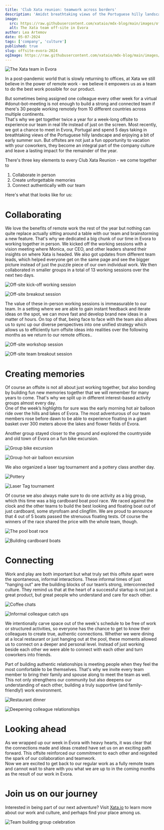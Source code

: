 ```yaml
---
title: 'Club Xata reunion: teamwork across borders'
description: 'Amidst breathtaking views of the Portuguese hilly landscape and early summer sun, we recap our Spring 2024 offsite in Evora for connecting and collaborating with our colleagues.'
image:
  src: https://raw.githubusercontent.com/xataio/mdx-blog/main/images/offsite-evora-2024/xata-team-evora.jpeg
  alt: The Xata team off-site in Evora
author: Lea Artemov
date: 05-07-2024
tags: ['company', 'culture']
published: true
slug: offsite-evora-2024
ogImage: https://raw.githubusercontent.com/xataio/mdx-blog/main/images/offsite-evora-2024/club-xata-evora.jpg
---
```


![The Xata team in Evora](images/offsite-evora-2024/xata-team-evora.jpeg)

In a post-pandemic world that is slowly returning to offices, at Xata we still believe in the power of remote work - we believe it empowers us as a team to do the best work possible for our product.

But sometimes being assigned one colleague every other week for a virtual #donut-bot-meeting is not enough to build a strong and connected team if there's 30 people working remotely from 10 different countries across multiple continents.  
That's why we get together twice a year for a week-long offsite to experience our team in real life instead of just on the screen.
Most recently, we got a chance to meet in Evora, Portugal and spend 5 days taking in breathtaking views of the Portuguese hilly landscape and enjoying a bit of early summer sun.
But offsites are not just a fun opportunity to vacation with your coworkers, they become an integral part of the company culture and leave a lasting impact for the remainder of the year.

There's three key elements to every Club Xata Reunion - we come together to

1. Collaborate in person
2. Create unforgettable memories
3. Connect authentically with our team

Here's what that looks like for us:

# Collaborating

We love the benefits of remote work the rest of the year but nothing can quite replace actually sitting around a table with our team and brainstorming a new feature. That's why we dedicated a big chunk of our time in Evora to working together in person. We kicked off the working sessions with a vision meeting where Monica, our CEO, and other leaders shared their insights on where Xata is headed. We also got updates from different team leads, which helped everyone get on the same page and see the bigger picture instead of just the puzzle piece of our own individual work.
We then collaborated in smaller groups in a total of 13 working sessions over the next two days.

![Off-site kick-off working session](images/offsite-evora-2024/collaborating-1.jpeg)

![Off-site breakout session](images/offsite-evora-2024/collaborating-2.jpeg)

The value of these in-person working sessions is immeasurable to our team. In a setting where we are able to gain instant feedback and iterate ideas on the spot, we can move fast and develop brand new ideas in a matter of hours. On top of that, being face to face with the team also allows us to sync up our diverse perspectives into one unified strategy which allows us to efficiently turn offsite ideas into realities over the following months as we return to our remote offices..

![Off-site workshop session](images/offsite-evora-2024/collaborating-3.jpeg)

![Off-site team breakout session](images/offsite-evora-2024/collaborating-4.jpeg)

# Creating memories

Of course an offsite is not all about just working together, but also bonding by building fun new memories together that we will remember for many years to come. That's why we split up in different interest-based activity groups almost every day.  
One of the week’s highlights for sure was the early morning hot air balloon ride over the hills and lakes of Evora. The most adventurous of our team members rose before dawn to be able to experience floating in a giant basket over 300 meters above the lakes and flower fields of Evora.

Another group stayed closer to the ground and explored the countryside and old town of Evora on a fun bike excursion.

![Group bike excursion](images/offsite-evora-2024/creating-memories-1.jpeg)

![Group hot-air balloon excursion](images/offsite-evora-2024/creating-memories-2.jpeg)

We also organized a laser tag tournament and a pottery class another day.

![Pottery](images/offsite-evora-2024/creating-memories-3.jpeg)

![Laser Tag tournament](images/offsite-evora-2024/creating-memories-4.jpeg)

Of course we also always make sure to do one activity as a big group, which this time was a big cardboard boat pool race. We raced against the clock and the other teams to build the best looking and floating boat out of just cardboard, some styrofoam and clingfilm. We are proud to announce that 4 out of 5 boats passed the strenuous floating tests. Of course the winners of the race shared the price with the whole team, though.

![The pool boat race](images/offsite-evora-2024/creating-memories-5.jpeg)

![Building cardboard boats](images/offsite-evora-2024/creating-memories-6.jpeg)

# Connecting

Work and play are both important but what truly set this offsite apart were the spontaneous, informal interactions. These informal times of just "hanging out" are the building blocks of our team’s strong, interconnected culture. They remind us that at the heart of a successful startup is not just a great product, but great people who understand and care for each other.

![Coffee chats](images/offsite-evora-2024/connecting-1.jpeg)

![Informal colleague catch ups](images/offsite-evora-2024/connecting-2.jpeg)

We intentionally carve space out of the week's schedule to be free of work or structured activities, so everyone has the chance to get to know their colleagues to create true, authentic connections. Whether we were dining at a local restaurant or just hanging out at the pool, these moments allowed us to connect on a deeper and personal level. Instead of just working beside each other we were able to connect with each other and turn coworkers into friends.

Part of building authentic relationships is meeting people when they feel the most comfortable to be themselves. That's why we invite every team member to bring their family and spouse along to meet the team as well. This not only strengthens our community but also deepens our understanding of each other, building a truly supportive (and family-friendly!) work environment.

![Restaurant dinner](images/offsite-evora-2024/connecting-3.jpeg)

![Deepening colleague relationships](images/offsite-evora-2024/connecting-4.jpeg)

# Looking ahead

As we wrapped up our week in Évora with heavy hearts, it was clear that the connections made and ideas created have set us on an exciting path forward. This offsite reinforced our commitment to each other and reignited the spark of our collaboration and teamwork.  
Now we are excited to get back to our regular work as a fully remote team and cannot wait to share with you what we are up to in the coming months as the result of our work in Evora.

# Join us on our journey

Interested in being part of our next adventure? Visit [Xata.io](https://xata.io/careers) to learn more about our work and culture, and perhaps find your place among us.

![Team building group celebration](images/offsite-evora-2024/challenge-celebration.jpeg)
